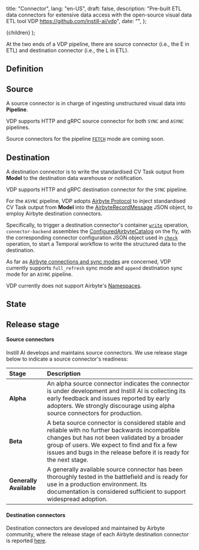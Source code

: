   title: "Connector",
  lang: "en-US",
  draft: false,
  description:
    "Pre-built ETL data connectors for extensive data access with the open-source visual data ETL tool VDP https://github.com/instill-ai/vdp",
  date: "",
};

  <DocsLayout meta={meta}>{children}</DocsLayout>
);

At the two ends of a VDP pipeline, there are source connector (i.e., the E in ETL) and destination connector (i.e., the L in ETL).

## Definition

## Source

A source connector is in charge of ingesting unstructured visual data into **Pipeline**.

VDP supports HTTP and gRPC source connector for both `SYNC` and `ASYNC` pipelines.

Source connectors for the pipeline [`FETCH`](core-concepts/pipeline#fetch-mode) mode are coming soon.

## Destination

A destination connector is to write the standardised CV Task output from **Model** to the destination data warehouse or notification.

VDP supports HTTP and gRPC destination connector for the `SYNC` pipeline.

For the `ASYNC` pipeline, VDP adopts [Airbyte Protocol](https://docs.airbyte.com/understanding-airbyte/airbyte-protocol) to inject standardised CV Task output from **Model** into the [AirbyteRecordMessage](https://docs.airbyte.com/understanding-airbyte/airbyte-protocol/#airbyterecordmessage) JSON object, to employ Airbyte destination connectors.

Specifically, to trigger a destination connector's container [`write`](https://docs.airbyte.com/understanding-airbyte/airbyte-protocol/#write) operation, `connector-backend` assembles the [ConfiguredAirbyteCatalog](https://docs.airbyte.com/understanding-airbyte/beginners-guide-to-catalog/#configuredairbytecatalog) on the fly, with the corresponding connector configuration JSON object used in [`check`](https://docs.airbyte.com/understanding-airbyte/airbyte-protocol/#check) operation, to start a Temporal workflow to write the structured data to the destination.

As far as [Airbyte connections and sync modes](https://docs.airbyte.com/understanding-airbyte/connections) are concerned, VDP currently supports `full_refresh` sync mode and `append` destination sync mode for an `ASYNC` pipeline.

VDP currently does not support Airbyte's [Namespaces](https://docs.airbyte.com/understanding-airbyte/namespaces).

## State

## Release stage

#### Source connectors

Instill AI develops and maintains source connectors. We use release stage below to indicate a source connector's readiness:

| Stage                   | Description                                                                                                                                                                                                                                                            |
| :---------------------- | :--------------------------------------------------------------------------------------------------------------------------------------------------------------------------------------------------------------------------------------------------------------------- |
| **Alpha**               | An alpha source connector indicates the connector is under development and Instill AI is collecting its early feedback and issues reported by early adopters. We strongly discourage using alpha source connectors for production.                                     |
| **Beta**                | A beta source connector is considered stable and reliable with no further backwards incompatible changes but has not been validated by a broader group of users. We expect to find and fix a few issues and bugs in the release before it is ready for the next stage. |
| **Generally Available** | A generally available source connector has been thoroughly tested in the battlefield and is ready for use in a production environment. Its documentation is considered sufficient to support widespread adoption.                                                      |

#### Destination connectors

Destination connectors are developed and maintained by Airbyte community, where the release stage of each Airbyte destination connector is reported [here](https://docs.airbyte.com/integrations/#destinations).
